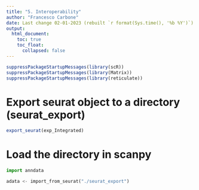 ```yaml
---
title: "5. Interoperability"
author: "Francesco Carbone"
date: Last change 02-01-2023 (rebuilt `r format(Sys.time(), '%b %Y')`)
output:
  html_document:
    toc: true
    toc_float:
      collapsed: false
---
```


```r
suppressPackageStartupMessages(library(scR))
suppressPackageStartupMessages(library(Matrix))
suppressPackageStartupMessages(library(reticulate))
```

# Export seurat object to a directory (seurat_export)

```r
export_seurat(exp_Integrated)
```

# Load the directory in scanpy

```python
import anndata

adata <- import_from_seurat("./seurat_export")
```
